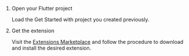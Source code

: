 <PlatformWrapper platform="flutter">

1. Open your Flutter project

    Load the <Link to="../get-started/get-started-sdk?platform={{platform.PATH}}">Get Started with <Vpd k="NAME"/></Link> project you created previously.

1. Get the extension

    Visit the [<Vg k="COMPANY" /> Extensions Marketplace](https://www.agora.io/en/agora-extensions-marketplace/) and follow the procedure to download and install the desired extension.

</PlatformWrapper>
